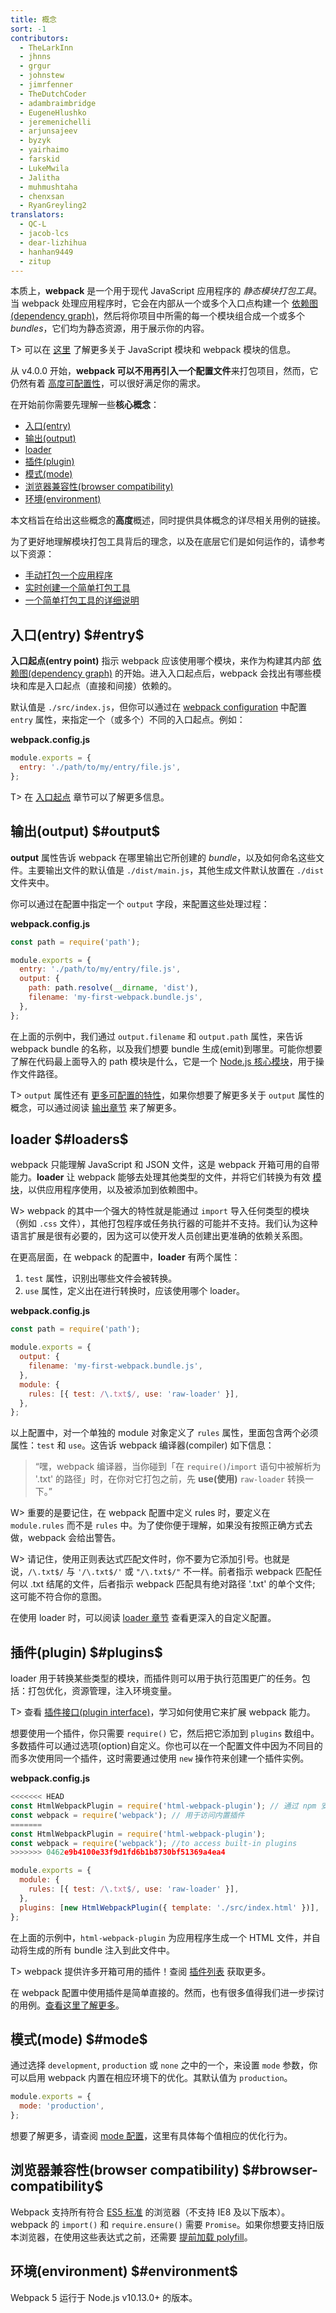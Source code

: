 ```yaml
---
title: 概念
sort: -1
contributors:
  - TheLarkInn
  - jhnns
  - grgur
  - johnstew
  - jimrfenner
  - TheDutchCoder
  - adambraimbridge
  - EugeneHlushko
  - jeremenichelli
  - arjunsajeev
  - byzyk
  - yairhaimo
  - farskid
  - LukeMwila
  - Jalitha
  - muhmushtaha
  - chenxsan
  - RyanGreyling2
translators:
  - QC-L
  - jacob-lcs
  - dear-lizhihua
  - hanhan9449
  - zitup
---
```


本质上，**webpack** 是一个用于现代 JavaScript 应用程序的 _静态模块打包工具_。当 webpack 处理应用程序时，它会在内部从一个或多个入口点构建一个 [依赖图(dependency graph)](/concepts/dependency-graph/)，然后将你项目中所需的每一个模块组合成一个或多个 _bundles_，它们均为静态资源，用于展示你的内容。

T> 可以在 [这里](/concepts/modules) 了解更多关于 JavaScript 模块和 webpack 模块的信息。

从 v4.0.0 开始，**webpack 可以不用再引入一个配置文件**来打包项目，然而，它仍然有着 [高度可配置性](/configuration)，可以很好满足你的需求。

在开始前你需要先理解一些**核心概念**：

- [入口(entry)](#entry)
- [输出(output)](#output)
- [loader](#loaders)
- [插件(plugin)](#plugins)
- [模式(mode)](#mode)
- [浏览器兼容性(browser compatibility)](#browser-compatibility)
- [环境(environment)](#environment)

本文档旨在给出这些概念的**高度**概述，同时提供具体概念的详尽相关用例的链接。

为了更好地理解模块打包工具背后的理念，以及在底层它们是如何运作的，请参考以下资源：

- [手动打包一个应用程序](https://www.youtube.com/watch?v=UNMkLHzofQI)
- [实时创建一个简单打包工具](https://www.youtube.com/watch?v=Gc9-7PBqOC8)
- [一个简单打包工具的详细说明](https://github.com/ronami/minipack)

## 入口(entry) $#entry$

**入口起点(entry point)** 指示 webpack 应该使用哪个模块，来作为构建其内部 [依赖图(dependency graph)](/concepts/dependency-graph/) 的开始。进入入口起点后，webpack 会找出有哪些模块和库是入口起点（直接和间接）依赖的。

默认值是 `./src/index.js`，但你可以通过在 [webpack configuration](/configuration) 中配置 `entry` 属性，来指定一个（或多个）不同的入口起点。例如：

**webpack.config.js**

```js
module.exports = {
  entry: './path/to/my/entry/file.js',
};
```

T> 在 [入口起点](/concepts/entry-points) 章节可以了解更多信息。

## 输出(output) $#output$

**output** 属性告诉 webpack 在哪里输出它所创建的 _bundle_，以及如何命名这些文件。主要输出文件的默认值是 `./dist/main.js`，其他生成文件默认放置在 `./dist` 文件夹中。

你可以通过在配置中指定一个 `output` 字段，来配置这些处理过程：

**webpack.config.js**

```javascript
const path = require('path');

module.exports = {
  entry: './path/to/my/entry/file.js',
  output: {
    path: path.resolve(__dirname, 'dist'),
    filename: 'my-first-webpack.bundle.js',
  },
};
```

在上面的示例中，我们通过 `output.filename` 和 `output.path` 属性，来告诉 webpack bundle 的名称，以及我们想要 bundle 生成(emit)到哪里。可能你想要了解在代码最上面导入的 path 模块是什么，它是一个 [Node.js 核心模块](https://nodejs.org/api/modules.html)，用于操作文件路径。

T> `output` 属性还有 [更多可配置的特性](/configuration/output)，如果你想要了解更多关于 `output` 属性的概念，可以通过阅读 [输出章节](/concepts/output) 来了解更多。

## loader $#loaders$

webpack 只能理解 JavaScript 和 JSON 文件，这是 webpack 开箱可用的自带能力。**loader** 让 webpack 能够去处理其他类型的文件，并将它们转换为有效 [模块](/concepts/modules)，以供应用程序使用，以及被添加到依赖图中。

W> webpack 的其中一个强大的特性就是能通过 `import` 导入任何类型的模块（例如 `.css` 文件），其他打包程序或任务执行器的可能并不支持。我们认为这种语言扩展是很有必要的，因为这可以使开发人员创建出更准确的依赖关系图。

在更高层面，在 webpack 的配置中，**loader** 有两个属性：

1. `test` 属性，识别出哪些文件会被转换。
2. `use` 属性，定义出在进行转换时，应该使用哪个 loader。

**webpack.config.js**

```javascript
const path = require('path');

module.exports = {
  output: {
    filename: 'my-first-webpack.bundle.js',
  },
  module: {
    rules: [{ test: /\.txt$/, use: 'raw-loader' }],
  },
};
```

以上配置中，对一个单独的 module 对象定义了 `rules` 属性，里面包含两个必须属性：`test` 和 `use`。这告诉 webpack 编译器(compiler) 如下信息：

> “嘿，webpack 编译器，当你碰到「在 `require()`/`import` 语句中被解析为 '.txt' 的路径」时，在你对它打包之前，先 **use(使用)** `raw-loader` 转换一下。”

W> 重要的是要记住，在 webpack 配置中定义 rules 时，要定义在 `module.rules` 而不是 `rules` 中。为了使你便于理解，如果没有按照正确方式去做，webpack 会给出警告。

W> 请记住，使用正则表达式匹配文件时，你不要为它添加引号。也就是说，`/\.txt$/` 与 `'/\.txt$/'` 或 `"/\.txt$/"` 不一样。前者指示 webpack 匹配任何以 .txt 结尾的文件，后者指示 webpack 匹配具有绝对路径 '.txt' 的单个文件; 这可能不符合你的意图。

在使用 loader 时，可以阅读 [loader 章节](/concepts/loaders) 查看更深入的自定义配置。

## 插件(plugin) $#plugins$

loader 用于转换某些类型的模块，而插件则可以用于执行范围更广的任务。包括：打包优化，资源管理，注入环境变量。

T> 查看 [插件接口(plugin interface)](/api/plugins)，学习如何使用它来扩展 webpack 能力。

想要使用一个插件，你只需要 `require()` 它，然后把它添加到 `plugins` 数组中。多数插件可以通过选项(option)自定义。你也可以在一个配置文件中因为不同目的而多次使用同一个插件，这时需要通过使用 `new` 操作符来创建一个插件实例。

**webpack.config.js**

```javascript
<<<<<<< HEAD
const HtmlWebpackPlugin = require('html-webpack-plugin'); // 通过 npm 安装
const webpack = require('webpack'); // 用于访问内置插件
=======
const HtmlWebpackPlugin = require('html-webpack-plugin');
const webpack = require('webpack'); //to access built-in plugins
>>>>>>> 0462e9b4100e33f9d1fd6b1b8730bf51369a4ea4

module.exports = {
  module: {
    rules: [{ test: /\.txt$/, use: 'raw-loader' }],
  },
  plugins: [new HtmlWebpackPlugin({ template: './src/index.html' })],
};
```

在上面的示例中，`html-webpack-plugin` 为应用程序生成一个 HTML 文件，并自动将生成的所有 bundle 注入到此文件中。

T> webpack 提供许多开箱可用的插件！查阅 [插件列表](/plugins) 获取更多。

在 webpack 配置中使用插件是简单直接的。然而，也有很多值得我们进一步探讨的用例。[查看这里了解更多](/concepts/plugins)。

## 模式(mode) $#mode$

通过选择 `development`, `production` 或 `none` 之中的一个，来设置 `mode` 参数，你可以启用 webpack 内置在相应环境下的优化。其默认值为 `production`。

```javascript
module.exports = {
  mode: 'production',
};
```

想要了解更多，请查阅 [mode 配置](/configuration/mode)，这里有具体每个值相应的优化行为。

## 浏览器兼容性(browser compatibility) $#browser-compatibility$

Webpack 支持所有符合 [ES5 标准](https://kangax.github.io/compat-table/es5/) 的浏览器（不支持 IE8 及以下版本）。webpack 的 `import()` 和 `require.ensure()` 需要 `Promise`。如果你想要支持旧版本浏览器，在使用这些表达式之前，还需要 [提前加载 polyfill](/guides/shimming/)。

## 环境(environment) $#environment$

Webpack 5 运行于 Node.js v10.13.0+ 的版本。
